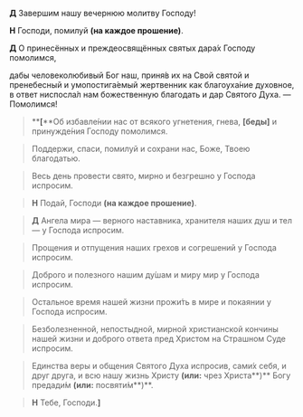 **Д** Завершим нашу вечернюю молитву Господу!

**Н** Господи, помилуй **(на каждое прошение)**.

**Д** О принесённых и преждеосвящённых святых дара́х Господу помолимся,

дабы человеколюбивый Бог наш, приня́в их на Свой святой и пренебесный и умопостига́емый жертвенник как благоуха́ние духовное, в ответ ниспосла́л нам божественную благодать и дар Святого Духа. — Помолимся!

>**<b>[</b>**Об избавле́нии нас от всякого угнетения, гнева, **[**беды́**]** и принужде́ния Господу помолимся.

>Поддержи, спаси, помилуй и сохрани нас, Боже, Твоею благодатью.

>Весь день провести свято, мирно и безгрешно у Господа испросим.

>**Н** Подай, Господи **(на каждое прошение)**.

>**Д** Ангела мира — верного наставника, хранителя наших душ и тел — у Господа испросим.

>Прощения и отпущения наших грехов и согрешений у Господа испросим.

>Доброго и полезного нашим ду́шам и миру мир у Господа испросим.

>Остальное время нашей жизни прожи́ть в мире и покаянии у Господа испросим.

>Безболезненной, непостыдной, мирной христианской кончины нашей жизни и доброго ответа пред Христом на Страшном Суде испросим.

>Единства веры и общения Святого Духа испросив, сами́х себя, и друг друга, и всю нашу жизнь Христу **(или:** чрез Христа**)** Богу предади́м **(или:** посвяти́м**)**.

>**Н** Тебе, Господи.**<b>]</b>**
